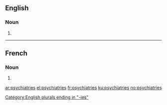 ==English==

===Noun===
{{head|en|plural}}

# {{plural of|psychiatry|lang=en}}

[[Category:English plurals ending in "-ies"]]

----

==French==

===Noun===
{{head|fr|plural}} {{g|f-p}}

# {{plural of|psychiatrie|lang=fr}}

[[ar:psychiatries]]
[[el:psychiatries]]
[[fr:psychiatries]]
[[ku:psychiatries]]
[[no:psychiatries]]